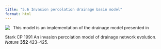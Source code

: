 ```yaml
---
title: "5.6 Invasion percolation drainage basin model"
format: html
---
```


[![](5.6-invasionPercolationStarkDrainageModel.png)](5.6-invasionPercolationStarkDrainageModel.nlogo){style="float:left; margin-right:10px; margin-bottom:5px;"} This model is an implementation of the drainage model presented in

Stark CP 1991 An invasion percolation model of drainage network evolution. _Nature_ **352** 423–425.